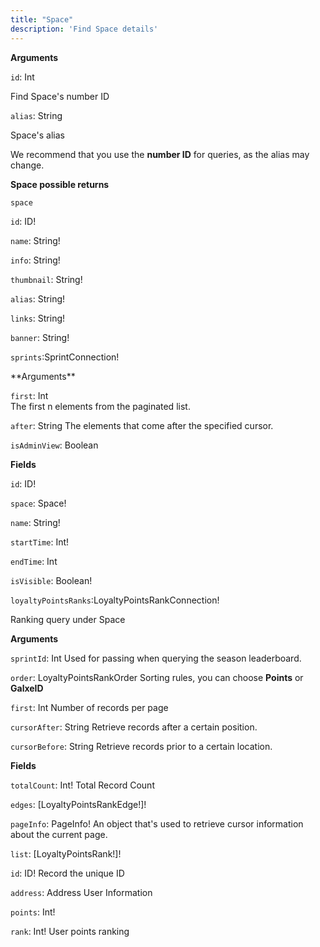 ```yaml
---
title: "Space"
description: 'Find Space details'
---
```


**Arguments**

`id`: Int

Find Space's number ID

`alias`: String

Space's alias

<Tip>We recommend that you use the **number ID** for queries, as the alias may change.</Tip>

**Space possible returns**

`space`

<Accordion title="Show fields">

`id`: ID!

`name`: String!

`info`: String!

`thumbnail`: String!

`alias`: String!

`links`: String!

`banner`: String!

 `sprints`:SprintConnection!

<Accordion title="Show arguments and fields">
  **Arguments**

  `first`: Int  
  The first n elements from the paginated list.

  `after`: String 
  The elements that come after the specified cursor.

  `isAdminView`: Boolean

  **Fields**

  `id`: ID!

  `space`: Space!

  `name`: String!

  `startTime`: Int!

  `endTime`: Int

  `isVisible`: Boolean!

</Accordion>

`loyaltyPointsRanks`:LoyaltyPointsRankConnection!

Ranking query under Space
<Accordion title="Show arguments and fields">

**Arguments**

`sprintId`: Int
Used for passing when querying the season leaderboard.

`order`: LoyaltyPointsRankOrder
Sorting rules, you can choose **Points** or **GalxeID**

`first`: Int
Number of records per page

`cursorAfter`: String
Retrieve records after a certain position.


`cursorBefore`: String
Retrieve records prior to a certain location.

**Fields**

`totalCount`: Int!
Total Record Count

`edges`: [LoyaltyPointsRankEdge!]!

`pageInfo`: PageInfo!
An object that's used to retrieve cursor information about the current page.

`list`: [LoyaltyPointsRank!]!

<Accordion title="Show fields">

`id`: ID!
Record the unique ID

`address`: Address
User Information

`points`: Int!


`rank`: Int!
User points ranking


</Accordion>

</Accordion>


</Accordion>

